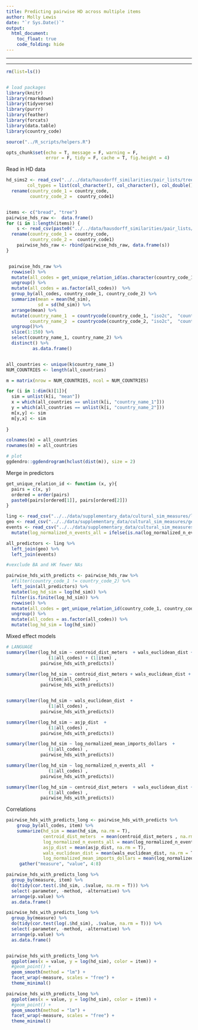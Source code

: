 ```yaml
---
title: Predicting pairwise HD across multiple items
author: Molly Lewis 
date: "`r Sys.Date()`"
output: 
  html_document:
    toc_float: true
    code_folding: hide
---
```

  
******
******
  
```r
rm(list=ls())


# load packages
library(knitr)
library(rmarkdown)
library(tidyverse)
library(purrr)
library(feather)
library(forcats)
library(data.table)
library(country_code)

source("../R_scripts/helpers.R")

opts_chunk$set(echo = T, message = F, warning = F, 
               error = F, tidy = F, cache = T, fig.height = 4)
```

Read in HD data
```r

hd_sims2 <- read_csv("../../data/hausdorff_similarities/pair_lists/tree_sampled_pairs_with_sims_hd_even_countries.csv",  
        col_types = list(col_character(), col_character(), col_double(), col_character(), col_character(), col_character())) %>%
  rename(country_code_1 = country_code,
         country_code_2 =  country_code1)


items <- c("bread", "tree")
pairwise_hds_raw <-  data.frame()
for (i in 1:length(items)) {
    s <- read_csv(paste0("../../data/hausdorff_similarities/pair_lists/", items[i], "_sampled_pairs_with_sims_hd_even_countries.csv"),  col_types = list(col_character(), col_character(), col_double(), col_character(), col_character(), col_character()))  %>%
  rename(country_code_1 = country_code,
         country_code_2 =  country_code1)
    pairwise_hds_raw <- rbind(pairwise_hds_raw, data.frame(s))
}


 pairwise_hds_raw %>%
  rowwise() %>%
  mutate(all_codes = get_unique_relation_id(as.character(country_code_1), as.character(country_code_2))) %>%
  ungroup() %>%
  mutate(all_codes = as.factor(all_codes))  %>%
  group_by(all_codes, country_code_1, country_code_2) %>%
  summarize(mean = mean(hd_sim),
            sd = sd(hd_sim)) %>%
  arrange(mean) %>%
  mutate(country_name_1  = countrycode(country_code_1, "iso2c",  "country.name"),
         country_name_2  = countrycode(country_code_2, "iso2c",  "country.name")) %>%
  ungroup()%>%
  slice(1:150) %>%
  select(country_name_1, country_name_2) %>%
  distinct() %>%
          as.data.frame() 


all_countries <- unique(k$country_name_1)
NUM_COUNTRIES <- length(all_countries)

m = matrix(nrow = NUM_COUNTRIES, ncol = NUM_COUNTRIES)

for (i in 1:dim(k)[1]){ 
  sim = unlist(k[i, "mean"])
  x = which(all_countries == unlist(k[i, "country_name_1"]))
  y = which(all_countries == unlist(k[i, "country_name_2"]))
  m[x,y] <- sim
  m[y,x] <- sim
  
}

colnames(m) = all_countries
rownames(m) = all_countries

# plot
ggdendro::ggdendrogram(hclust(dist(m)), size = 2)

```

Merge in predictors
```r
get_unique_relation_id <- function (x, y){
  pairs = c(x, y)
  ordered = order(pairs)
  paste0(pairs[ordered[1]], pairs[ordered[2]])
}

ling <- read_csv("../../data/supplementary_data/cultural_sim_measures/lang/all_google_lang_dists_clean.csv") 
geo <- read_csv("../../data/supplementary_data/cultural_sim_measures/geo/all_google_geo_dists_clean.csv") 
events <- read_csv("../../data/supplementary_data/cultural_sim_measures/events/all_google_event_dists.csv") %>%
  mutate(log_normalized_n_events_all = ifelse(is.na(log_normalized_n_events_all), 0, log_normalized_n_events_all))

all_predictors <- ling %>%
  left_join(geo) %>%
  left_join(events)

#vexclude BA and HK fewer NAs

pairwise_hds_with_predicts <- pairwise_hds_raw %>%
  #filter(country_code_1 != country_code_2) %>%
  left_join(all_predictors) %>% 
  mutate(log_hd_sim = log(hd_sim)) %>% 
  filter(is.finite(log_hd_sim)) %>%
  rowwise() %>%
  mutate(all_codes = get_unique_relation_id(country_code_1, country_code_2)) %>%
  ungroup() %>%
  mutate(all_codes = as.factor(all_codes)) %>%
  mutate(log_hd_sim = log(hd_sim))

```

Mixed effect models
```r
# LANGUAGE
summary(lmer(log_hd_sim ~ centroid_dist_meters  + wals_euclidean_dist +
                (1|all_codes) + (1|item) , 
             pairwise_hds_with_predicts))

summary(lmer(log_hd_sim ~ centroid_dist_meters + wals_euclidean_dist +
                (item|all_codes)  , 
             pairwise_hds_with_predicts))


summary(lmer(log_hd_sim ~ wals_euclidean_dist  + 
                (1|all_codes) , 
             pairwise_hds_with_predicts))

summary(lmer(log_hd_sim ~ asjp_dist  + 
                (1|all_codes) , 
             pairwise_hds_with_predicts))

summary(lmer(log_hd_sim ~ log_normalized_mean_imports_dollars  + 
                (1|all_codes) , 
             pairwise_hds_with_predicts))

summary(lmer(log_hd_sim ~ log_normalized_n_events_all  + 
                (1|all_codes) , 
             pairwise_hds_with_predicts))

summary(lmer(log_hd_sim ~ centroid_dist_meters  + wals_euclidean_dist + log_normalized_mean_imports_dollars + log_normalized_n_events_all + 
                (1|all_codes) , 
             pairwise_hds_with_predicts))
```
                     
                     
Correlations
```r

pairwise_hds_with_predicts_long <- pairwise_hds_with_predicts %>% 
    group_by(all_codes, item) %>%
    summarize(hd_sim = mean(hd_sim, na.rm = T),
              centroid_dist_meters  = mean(centroid_dist_meters , na.rm = T), 
              log_normalized_n_events_all = mean(log_normalized_n_events_all, na.rm = T),
              asjp_dist = mean(asjp_dist, na.rm = T),
              wals_euclidean_dist = mean(wals_euclidean_dist, na.rm = T),
              log_normalized_mean_imports_dollars = mean(log_normalized_mean_imports_dollars, na.rm = T)) %>%
     gather("measure", "value", 4:8)

pairwise_hds_with_predicts_long %>%
  group_by(measure, item) %>%
  do(tidy(cor.test(.$hd_sim, .$value, na.rm = T))) %>%
  select(-parameter, -method, -alternative) %>%
  arrange(p.value) %>%
  as.data.frame()

pairwise_hds_with_predicts_long %>%
  group_by(measure) %>%
  do(tidy(cor.test(log(.$hd_sim), .$value, na.rm = T))) %>%
  select(-parameter, -method, -alternative) %>%
  arrange(p.value) %>%
  as.data.frame()


pairwise_hds_with_predicts_long %>%
  ggplot(aes(x = value, y = log(hd_sim), color = item)) +
  #geom_point() +
  geom_smooth(method = "lm") +
  facet_wrap(~measure, scales = "free") +
  theme_minimal()

pairwise_hds_with_predicts_long %>%
  ggplot(aes(x = value, y = log(hd_sim), color = item)) +
  #geom_point() +
  geom_smooth(method = "lm") +
  facet_wrap(~measure, scales = "free") +
  theme_minimal()
```
